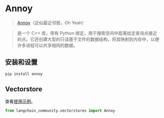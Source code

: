 # Annoy

> [Annoy](https://github.com/spotify/annoy)（近似最近邻居，Oh Yeah）

> 是一个 C++ 库，带有 Python 绑定，用于搜索空间中距离给定查询点接近的点。它还创建大型的只读基于文件的数据结构，将其映射到内存中，以便许多进程可以共享相同的数据。

## 安装和设置

```bash
pip install annoy
```

## Vectorstore

查看[使用示例](/docs/integrations/vectorstores/annoy)。

```python
from langchain_community.vectorstores import Annoy
```